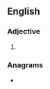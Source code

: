 ==English==

===Adjective===
{{head|en|adjective comparative form}}

# {{en-comparative of|dire}}

===Anagrams===
* {{anagrams|en|a=deirr|Rider|drier|reird|rider}}